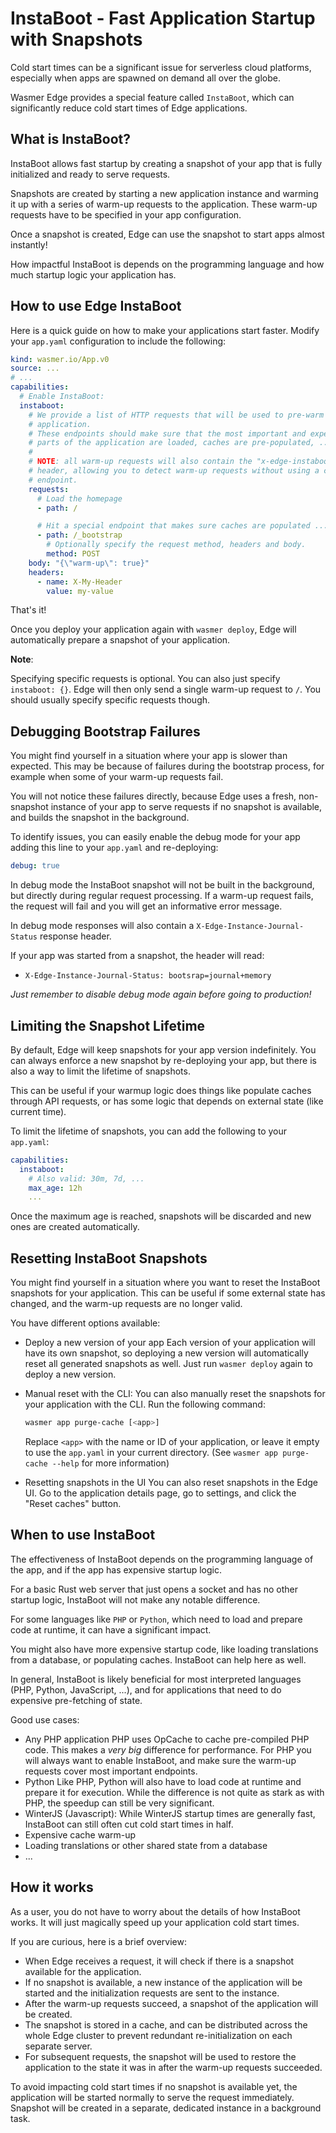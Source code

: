 # InstaBoot - Fast Application Startup with Snapshots

Cold start times can be a significant issue for serverless
cloud platforms, especially when apps are spawned on demand all over the globe.

Wasmer Edge provides a special feature called `InstaBoot`, which can
significantly reduce cold start times of Edge applications.

## What is InstaBoot?

InstaBoot allows fast startup by creating a snapshot of your app that is fully
initialized and ready to serve requests.

Snapshots are created by starting a new application instance and warming it up
with a series of warm-up requests to the application.
These warm-up requests have to be specified in your app configuration.

Once a snapshot is created, Edge can use the snapshot to start apps almost instantly!

How impactful InstaBoot is depends on the programming language and
how much startup logic your application has.

## How to use Edge InstaBoot

Here is a quick guide on how to make your applications start faster. Modify
your `app.yaml` configuration to include the following:

```yaml
kind: wasmer.io/App.v0
source: ...
# ...
capabilities:
  # Enable InstaBoot:
  instaboot:
    # We provide a list of HTTP requests that will be used to pre-warm the
    # application.
    # These endpoints should make sure that the most important and expensive
    # parts of the application are loaded, caches are pre-populated, ...
    #
    # NOTE: all warm-up requests will also contain the "x-edge-instaboot" request
    # header, allowing you to detect warm-up requests without using a custom
    # endpoint.
    requests:
      # Load the homepage
      - path: /

      # Hit a special endpoint that makes sure caches are populated ...
      - path: /_bootstrap
        # Optionally specify the request method, headers and body.
        method: POST
	body: "{\"warm-up\": true}"
	headers:
	  - name: X-My-Header
	    value: my-value
```

That's it!

Once you deploy your application again with `wasmer deploy`, Edge will
automatically prepare a snapshot of your application.

**Note**:

Specifying specific requests is optional. 
You can also just specify `instaboot: {}`. Edge will then only send a single
warm-up request to `/`. You should usually specify specific requests though.

## Debugging Bootstrap Failures

You might find yourself in a situation where your app is slower than expected.
This may be because of failures during the bootstrap process, for example when
some of your warm-up requests fail.

You will not notice these failures directly, because Edge uses a fresh,
non-snapshot instance of your app to serve requests if no
snapshot is available, and builds the snapshot in the background.

To identify issues, you can easily enable the debug mode for your app adding this line 
to your `app.yaml` and re-deploying:

```yaml
debug: true
```

In debug mode the InstaBoot snapshot will not be built in the background, but
directly during regular request processing. If a warm-up request fails, the
request will fail and you will get an informative error message.

In debug mode responses will also contain a `X-Edge-Instance-Journal-Status`
response header.

If your app was started from a snapshot, the header will read:

* `X-Edge-Instance-Journal-Status: bootsrap=journal+memory`

*Just remember to disable debug mode again before going to production!*

## Limiting the Snapshot Lifetime

By default, Edge will keep snapshots for your app version indefinitely.
You can always enforce a new snapshot by re-deploying your app, but there is
also a way to limit the lifetime of snapshots.

This can be useful if your warmup logic does things like populate caches through
API requests, or has some logic that depends on external state (like current time).

To limit the lifetime of snapshots, you can add the following to your `app.yaml`:
```yaml
capabilities:
  instaboot:
    # Also valid: 30m, 7d, ...
    max_age: 12h
    ...
```

Once the maximum age is reached, snapshots will be discarded and new ones are
created automatically.


## Resetting InstaBoot Snapshots

You might find yourself in a situation where you want to reset the InstaBoot
snapshots for your application. This can be useful if some external state
has changed, and the warm-up requests are no longer valid.

You have different options available:

* Deploy a new version of your app
  Each version of your application will have its own snapshot, so
  deploying a new version will automatically reset all generated snapshots as well.
  Just run `wasmer deploy` again to deploy a new version.

* Manual reset with the CLI:
  You can also manually reset the snapshots for your application with the CLI.
  Run the following command:

  ```sh
  wasmer app purge-cache [<app>]
  ```

  Replace `<app>` with the name or ID of your application, or leave it empty to
  use the `app.yaml` in your current directory.
  (See `wasmer app purge-cache --help` for more information)

* Resetting snapshots in the UI
  You can also reset snapshots in the Edge UI. Go to the application details
  page, go to settings, and click the "Reset caches" button.

## When to use InstaBoot

The effectiveness of InstaBoot depends on the programming language of the app,
and if the app has expensive startup logic.

For a basic Rust web server that just opens a socket and has no other startup
logic, InstaBoot will not make any notable difference.

For some languages like `PHP` or `Python`, which need to load and
prepare code at runtime, it can have a significant impact.

You might also have more expensive startup code, like loading translations from
a database, or populating caches. InstaBoot can help here as well.

In general, InstaBoot is likely beneficial for most interpreted languages
(PHP, Python, JavaScript, ...), and for applications that need to do expensive
pre-fetching of state.

Good use cases:

* Any PHP application
  PHP uses OpCache to cache pre-compiled PHP code. This makes a *very big*
  difference for performance.
  For PHP you will always want to enable InstaBoot, and make sure the warm-up
  requests cover most important endpoints.
* Python
  Like PHP, Python will also have to load code at runtime and prepare it for
  execution. While the difference is not quite as stark as with PHP, the speedup
  can still be very significant.
* WinterJS (Javascript):
  While WinterJS startup times are generally fast, InstaBoot can still often
  cut cold start times in half.
* Expensive cache warm-up
* Loading translations or other shared state from a database
* ...

## How it works

As a user, you do not have to worry about the details of how InstaBoot works. It
will just magically speed up your application cold start times.

If you are curious, here is a brief overview:

* When Edge receives a request, it will check if there is a snapshot available
  for the application.
* If no snapshot is available, a new instance of the application will be started
  and the initialization requests are sent to the instance.
* After the warm-up requests succeed, a snapshot of the application will be
  created.
* The snapshot is stored in a cache, and can be distributed across the whole
  Edge cluster to prevent redundant re-initialization on each separate server.
* For subsequent requests, the snapshot will be used to restore the application
  to the state it was in after the warm-up requests succeeded.

To avoid impacting cold start times if no snapshot is available yet,
the application will be started normally to serve the request immediately.
Snapshot will be created in a separate, dedicated instance in a background task.
